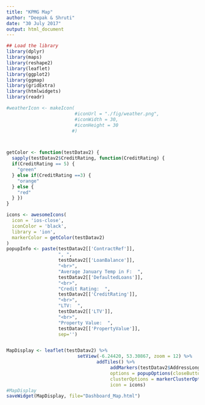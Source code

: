 ```yaml
---
title: "KPMG Map"
author: "Deepak & Shruti"
date: "30 July 2017"
output: html_document
---
```


```r
## Load the library
library(dplyr)
library(maps)
library(reshape2)
library(leaflet)
library(ggplot2)
library(ggmap)
library(gridExtra)
library(htmlwidgets)
library(readr)

#weatherIcon <- makeIcon(
                         #iconUrl = "./fig/weather.png",
                         #iconWidth = 30, 
                         #iconHeight = 30
                        #)



getColor <- function(testDatav2) {
  sapply(testDatav2$CreditRating, function(CreditRating) {
  if(CreditRating == 5) {
    "green"
  } else if(CreditRating ==3) {
    "orange"
  } else {
    "red"
  } })
}

icons <- awesomeIcons(
  icon = 'ios-close',
  iconColor = 'black',
  library = 'ion',
  markerColor = getColor(testDatav2)
)
popupInfo <- paste(testDatav2[['ContractRef']], 
                   ", ", 
                   testDatav2[['LoanBalance']],
                   "<br>", 
                   "Average January Temp in F:  ",
                   testDatav2[['DefaultedLoans']],
                   "<br>", 
                   "Credit Rating:  ",
                   testDatav2[['CreditRating']],
                   "<br>", 
                   "LTV:  ",
                   testDatav2[['LTV']],
                   "<br>", 
                   "Property Value:  ",
                   testDatav2[['PropertyValue']],
                   sep='')


MapDisplay <- leaflet(testDatav2) %>% 
                          setView(-6.24420, 53.30867, zoom = 12) %>%
                                 addTiles() %>%
                                      addMarkers(testDatav2$AddressLongitude, testDatav2$AddressLatitude, popup= ~ popupInfo,
                                      options = popupOptions(closeButton = TRUE),
                                      clusterOptions = markerClusterOptions(), 
                                      icon = icons)
#MapDisplay
saveWidget(MapDisplay, file="Dashboard_Map.html")

```